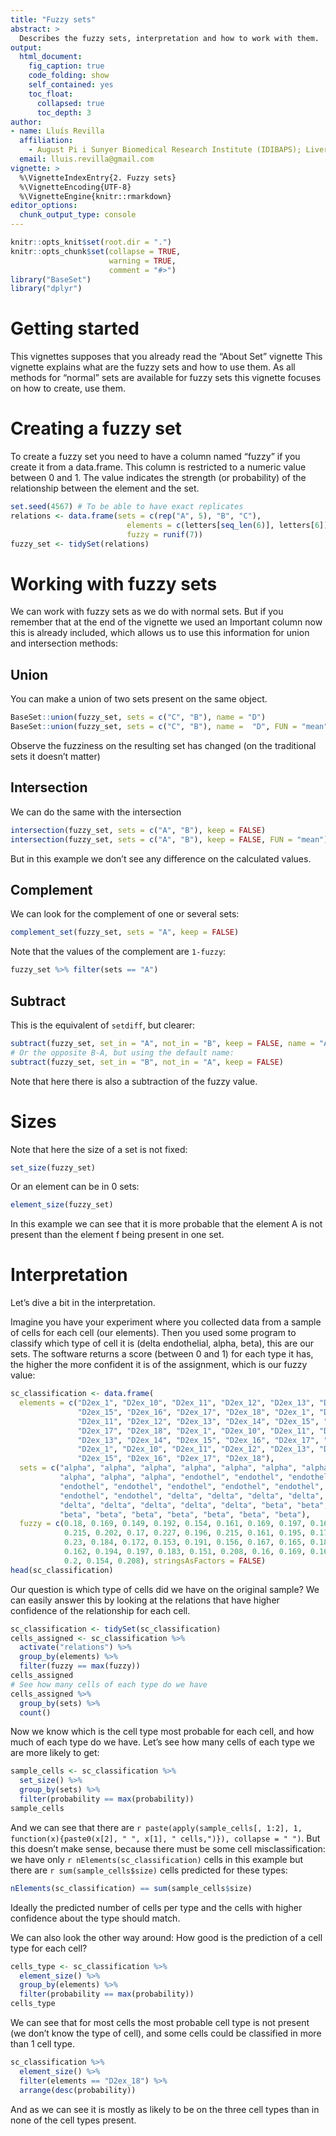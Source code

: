 ```yaml
---
title: "Fuzzy sets"
abstract: >
  Describes the fuzzy sets, interpretation and how to work with them.
output:
  html_document:
    fig_caption: true
    code_folding: show
    self_contained: yes
    toc_float:
      collapsed: true
      toc_depth: 3
author:
- name: Lluís Revilla
  affiliation: 
    - August Pi i Sunyer Biomedical Research Institute (IDIBAPS); Liver Unit, Hospital Clinic
  email: lluis.revilla@gmail.com
vignette: >
  %\VignetteIndexEntry{2. Fuzzy sets}
  %\VignetteEncoding{UTF-8}
  %\VignetteEngine{knitr::rmarkdown}
editor_options: 
  chunk_output_type: console
---
```


```r
knitr::opts_knit$set(root.dir = ".")
knitr::opts_chunk$set(collapse = TRUE, 
                      warning = TRUE,
                      comment = "#>")
library("BaseSet")
library("dplyr")
```


# Getting started

This vignettes supposes that you already read the "About Set" vignette
This vignette explains what are the fuzzy sets and how to use them. 
As all methods for "normal" sets are available for fuzzy sets this vignette focuses on how to create, use them.


# Creating a fuzzy set


To create a fuzzy set you need to have a column named "fuzzy" if you create it 
from a data.frame. This column is restricted to a numeric value between 0 and 1. 
The value indicates the strength (or probability) of the relationship between 
the element and the set. 

```r
set.seed(4567) # To be able to have exact replicates
relations <- data.frame(sets = c(rep("A", 5), "B", "C"),
                          elements = c(letters[seq_len(6)], letters[6]),
                          fuzzy = runif(7))
fuzzy_set <- tidySet(relations)
```


# Working with fuzzy sets

We can work with fuzzy sets as we do with normal sets. But if you remember that at the end of the vignette we used an Important column now this is already included, which allows us to use this information for union and intersection methods:

## Union

You can make a union of two sets present on the same object.

```r
BaseSet::union(fuzzy_set, sets = c("C", "B"), name = "D")
BaseSet::union(fuzzy_set, sets = c("C", "B"), name =  "D", FUN = "mean")
```

Observe the fuzziness on the resulting set has changed (on the traditional sets it doesn't matter)

## Intersection

We can do the same with the intersection

```r
intersection(fuzzy_set, sets = c("A", "B"), keep = FALSE)
intersection(fuzzy_set, sets = c("A", "B"), keep = FALSE, FUN = "mean")
```

But in this example we don't see any difference on the calculated values.

## Complement

We can look for the complement of one or several sets:

```r
complement_set(fuzzy_set, sets = "A", keep = FALSE)
```

Note that the values of the complement are `1-fuzzy`:

```r
fuzzy_set %>% filter(sets == "A")
```

## Subtract

This is the equivalent of `setdiff`, but clearer:

```r
subtract(fuzzy_set, set_in = "A", not_in = "B", keep = FALSE, name = "A-B")
# Or the opposite B-A, but using the default name:
subtract(fuzzy_set, set_in = "B", not_in = "A", keep = FALSE)
```

Note that here there is also a subtraction of the fuzzy value.

# Sizes

Note that here the size of a set is not fixed:
```r
set_size(fuzzy_set)
```

Or an element can be in 0 sets:

```r
element_size(fuzzy_set)
```

In this example we can see that it is more probable that the element A is not 
present than the element f being present in one set. 

# Interpretation

Let's dive a bit in the interpretation.

Imagine you have your experiment where you collected data from a sample of cells for each cell (our elements). 
Then you used some program to classify which type of cell it is (delta endothelial, alpha, beta), this are our sets. 
The software returns a score (between 0 and 1) for each type it has, the higher the more confident it is of the assignment, which is our fuzzy value:

```r
sc_classification <- data.frame(
  elements = c("D2ex_1", "D2ex_10", "D2ex_11", "D2ex_12", "D2ex_13", "D2ex_14", 
               "D2ex_15", "D2ex_16", "D2ex_17", "D2ex_18", "D2ex_1", "D2ex_10", 
               "D2ex_11", "D2ex_12", "D2ex_13", "D2ex_14", "D2ex_15", "D2ex_16",
               "D2ex_17", "D2ex_18", "D2ex_1", "D2ex_10", "D2ex_11", "D2ex_12", 
               "D2ex_13", "D2ex_14", "D2ex_15", "D2ex_16", "D2ex_17", "D2ex_18", 
               "D2ex_1", "D2ex_10", "D2ex_11", "D2ex_12", "D2ex_13", "D2ex_14", 
               "D2ex_15", "D2ex_16", "D2ex_17", "D2ex_18"), 
  sets = c("alpha", "alpha", "alpha", "alpha", "alpha", "alpha", "alpha", 
           "alpha", "alpha", "alpha", "endothel", "endothel", "endothel", 
           "endothel", "endothel", "endothel", "endothel", "endothel", 
           "endothel", "endothel", "delta", "delta", "delta", "delta", "delta", 
           "delta", "delta", "delta", "delta", "delta", "beta", "beta", "beta", 
           "beta", "beta", "beta", "beta", "beta", "beta", "beta"), 
  fuzzy = c(0.18, 0.169, 0.149, 0.192, 0.154, 0.161, 0.169, 0.197, 0.162, 0.201, 
            0.215, 0.202, 0.17, 0.227, 0.196, 0.215, 0.161, 0.195, 0.178, 
            0.23, 0.184, 0.172, 0.153, 0.191, 0.156, 0.167, 0.165, 0.184, 
            0.162, 0.194, 0.197, 0.183, 0.151, 0.208, 0.16, 0.169, 0.169, 
            0.2, 0.154, 0.208), stringsAsFactors = FALSE)
head(sc_classification)
```

Our question is which type of cells did we have on the original sample?
We can easily answer this by looking at the relations that have higher confidence of the relationship for each cell.

```r
sc_classification <- tidySet(sc_classification)
cells_assigned <- sc_classification %>% 
  activate("relations") %>% 
  group_by(elements) %>% 
  filter(fuzzy == max(fuzzy))
cells_assigned
# See how many cells of each type do we have
cells_assigned %>% 
  group_by(sets) %>% 
  count()
```

Now we know which is the cell type most probable for each cell, and how much of each type do we have.
Let's see how many cells of each type we are more likely to get:

```r
sample_cells <- sc_classification %>% 
  set_size() %>% 
  group_by(sets) %>% 
  filter(probability == max(probability))
sample_cells
```

And we can see that there are `r paste(apply(sample_cells[, 1:2], 1, function(x){paste0(x[2], " ", x[1], " cells,")}), collapse = " ")`. 
But this doesn't make sense, because there must be some cell misclassification: we have only `r nElements(sc_classification)` cells in this example but there are `r sum(sample_cells$size)` cells predicted for these types:
```r
nElements(sc_classification) == sum(sample_cells$size)
```
Ideally the predicted number of cells per type and the cells with higher confidence about the type should match. 

We can also look the other way around: How good is the prediction of a cell type for each cell? 

```r
cells_type <- sc_classification %>% 
  element_size() %>% 
  group_by(elements) %>% 
  filter(probability == max(probability))
cells_type
```

We can see that for most cells the most probable cell type is not present (we don't know the type of cell), and some cells could be classified in more than 1 cell type.

```r
sc_classification %>% 
  element_size() %>% 
  filter(elements == "D2ex_18") %>% 
  arrange(desc(probability))
```

And as we can see it is mostly as likely to be on the three cell types than in none of the cell types present.
